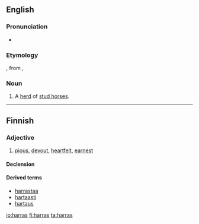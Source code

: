 ==English==

===Pronunciation===
* {{IPA|/ˈhærəs/}}

===Etymology===
{{etyl|enm}} {{term|haras||herd of stud horses, enclosure for a herd of stud horses|lang=enm}}, from {{etyl|fro}} {{term|haras|lang=fro}}, {{term|haraz|lang=fro}}

===Noun===
{{en-noun|es}}
# A [[herd]] of [[stud horse]]s.

----

==Finnish==

===Adjective===
{{infl|fi|adjective|comparative|hartaampi|superlative|hartain}}

# [[pious]], [[devout]], [[heartfelt]], [[earnest]]

====Declension====
{{fi-decl-vieras|ha|rr|rt|a|a|}}

====Derived terms====
*[[harrastaa]]
*[[hartaasti]]
*[[hartaus]]

[[io:harras]]
[[fi:harras]]
[[ta:harras]]